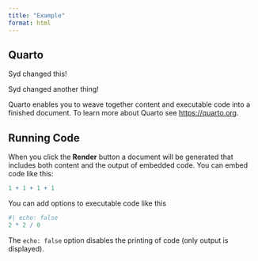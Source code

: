 ```yaml
---
title: "Example"
format: html
---
```


## Quarto
Syd changed this!

Syd changed another thing!

Quarto enables you to weave together content and executable code into a finished document. To learn more about Quarto see <https://quarto.org>.

## Running Code

When you click the **Render** button a document will be generated that includes both content and the output of embedded code. You can embed code like this:

```r
1 + 1 + 1 + 1
```

You can add options to executable code like this 

```r
#| echo: false
2 * 2 / 0
```

The `echo: false` option disables the printing of code (only output is displayed).
